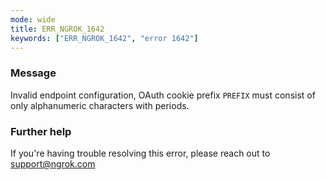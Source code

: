 ```yaml
---
mode: wide
title: ERR_NGROK_1642
keywords: ["ERR_NGROK_1642", "error 1642"]
---
```



### Message

Invalid endpoint configuration, OAuth cookie prefix `PREFIX` must consist of only alphanumeric characters with periods.

<ErrorDetails />

### Further help

If you're having trouble resolving this error, please reach out to [support@ngrok.com](mailto:support@ngrok.com?subject=Help%20with%20ERR_NGROK_1642)

